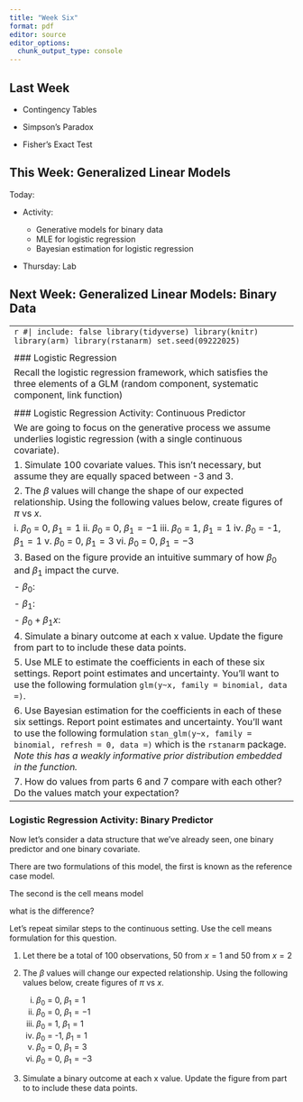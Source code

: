 ```yaml
---
title: "Week Six"
format: pdf
editor: source
editor_options: 
  chunk_output_type: console
---
```


## Last Week

- Contingency Tables

- Simpson's Paradox

- Fisher's Exact Test

## This Week: Generalized Linear Models

Today:

- Activity:

    - Generative models for binary data
    - MLE for logistic regression
    - Bayesian estimation for logistic regression


- Thursday: Lab 

## Next Week: Generalized Linear Models: Binary Data


------------------------------------------------------------------------
```r
#| include: false
library(tidyverse)
library(knitr)
library(arm)
library(rstanarm)
set.seed(09222025)
```

\newpage

### Logistic Regression

Recall the logistic regression framework, which satisfies the three elements of a GLM (random component, systematic component, link function)

\begin{align*}
y & \sim Bernoulli(\pi) \\
\pi & = \frac{\exp(\beta_0 + \beta_1 x)}{1 + \exp(\beta_0 + \beta_1 x)}\\
\pi & = logit^{-1}(\beta_0 + \beta_1 x)\\
\end{align*}

### Logistic Regression Activity: Continuous Predictor

We are going to focus on the generative process we assume underlies logistic regression (with a single continuous covariate).

1. Simulate 100 covariate values. This isn't necessary, but assume they are equally spaced between -3 and 3.

2. The $\beta$ values will change the shape of our expected relationship. Using the following values below, create figures of $\pi$ vs $x$.

    i. $\beta_0$ = 0, $\beta_1 = 1$
    ii. $\beta_0$ = 0, $\beta_1 = -1$
    iii. $\beta_0$ = 1, $\beta_1 = 1$
    iv. $\beta_0$ = -1, $\beta_1 = 1$
    v. $\beta_0$ = 0, $\beta_1 = 3$
    vi. $\beta_0$ = 0, $\beta_1 = -3$


3. Based on the figure provide an intuitive summary of how $\beta_0$ and $\beta_1$ impact the curve.

- $\beta_0$: 

- $\beta_1$: 

- $\beta_0 + \beta_1 x$: 

4. Simulate a binary outcome at each x value. Update the figure from part to to include these data points. 


5. Use MLE to estimate the coefficients in each of these six settings. Report point estimates and uncertainty. You'll want to use the following formulation `glm(y~x, family = binomial, data =)`. 

6. Use Bayesian estimation for the coefficients in each of these six settings. Report point estimates and uncertainty. You'll want to use the following formulation `stan_glm(y~x, family = binomial, refresh = 0, data =)` which is the `rstanarm` package. _Note this has a weakly informative prior distribution embedded in the function._

7. How do values from parts 6 and 7 compare with each other? Do the values match your expectation?


---

### Logistic Regression Activity: Binary Predictor

Now let's consider a data structure that we've already seen, one binary predictor and one binary covariate.

There are two formulations of this model, the first is known as the reference case model.

\begin{align*}
y & \sim Bernoulli(\pi) \\
\pi & = \frac{\exp(\beta_0 + \beta_1 I_{x =1})}{1 + \exp(\beta_0 + \beta_1 I_{x =1})}\\
\pi & = logit^{-1}(\beta_0 + \beta_1 I_{x =1})\\
\end{align*}

The second is the cell means model

\begin{align*}
y & \sim Bernoulli(\pi) \\
\pi & = \frac{\exp(\beta_0 I_{x = 0}+ \beta_1 I_{x = 1})}{1 + \exp(\beta_0 I_{x = 0}+ \beta_1 I_{x =1})}\\
\pi & = logit^{-1}(\beta_0I_{x = 0} + \beta_1 I_{x =1})\\
\end{align*}

what is the difference?

Let's repeat similar steps to the continuous setting. Use the cell means formulation for this question.

1. Let there be a total of 100 observations, 50 from $x = 1$ and 50 from $x = 2$

2. The $\beta$ values will change  our expected relationship. Using the following values below, create figures of $\pi$ vs $x$.

    i. $\beta_0$ = 0, $\beta_1 = 1$
    ii. $\beta_0$ = 0, $\beta_1 = -1$
    iii. $\beta_0$ = 1, $\beta_1 = 1$
    iv. $\beta_0$ = -1, $\beta_1 = 1$
    v. $\beta_0$ = 0, $\beta_1 = 3$
    vi. $\beta_0$ = 0, $\beta_1 = -3$


3. Simulate a binary outcome at each x value. Update the figure from part to to include these data points. 


